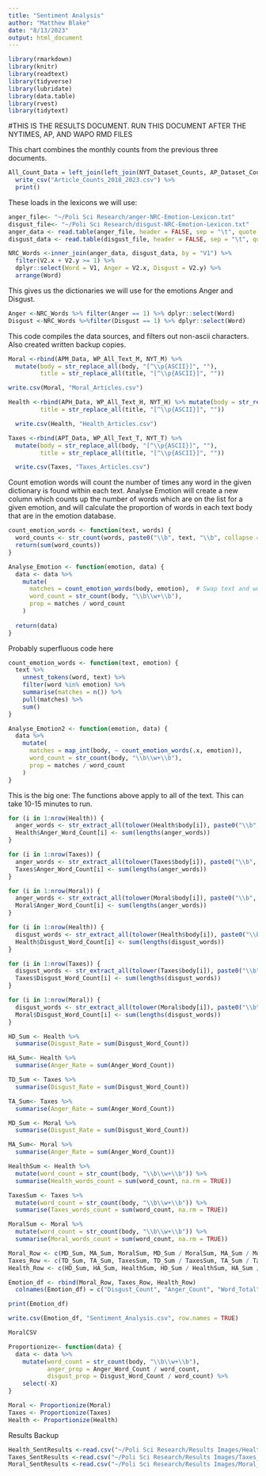 ```yaml
---
title: "Sentiment Analysis"
author: "Matthew Blake"
date: "8/13/2023"
output: html_document
---
```


```r
library(rmarkdown)
library(knitr)
library(readtext)
library(tidyverse)
library(lubridate)
library(data.table)
library(rvest)
library(tidytext)
```

#THIS IS THE RESULTS DOCUMENT. RUN THIS DOCUMENT AFTER THE NYTIMES, AP, AND WAPO RMD FILES

This chart combines the monthly counts from the previous three documents. 
```r
All_Count_Data = left_join(left_join(NYT_Dataset_Counts, AP_Dataset_Counts), WP_Article_Counts) %>%
  write_csv("Article_Counts_2018_2023.csv") %>%
  print()
```


These loads in the lexicons we will use:
```r
anger_file<- "~/Poli Sci Research/anger-NRC-Emotion-Lexicon.txt"
disgust_file<- "~/Poli Sci Research/disgust-NRC-Emotion-Lexicon.txt"
anger_data <- read.table(anger_file, header = FALSE, sep = "\t", quote = "", comment.char = "", stringsAsFactors = FALSE)
disgust_data <- read.table(disgust_file, header = FALSE, sep = "\t", quote = "", comment.char = "", stringsAsFactors = FALSE)

NRC_Words <-inner_join(anger_data, disgust_data, by = "V1") %>%
  filter(V2.x + V2.y >= 1) %>%
  dplyr::select(Word = V1, Anger = V2.x, Disgust = V2.y) %>%
  arrange(Word)
```

This gives us the dictionaries we will use for the emotions Anger and Disgust.
```r
Anger <-NRC_Words %>% filter(Anger == 1) %>% dplyr::select(Word)
Disgust <-NRC_Words %>%filter(Disgust == 1) %>% dplyr::select(Word)
```

This code compiles the data sources, and filters out non-ascii characters. Also created written backup copies. 
```r
Moral <-rbind(APM_Data, WP_All_Text_M, NYT_M) %>%
  mutate(body = str_replace_all(body, "[^\\p{ASCII}]", ""),
         title = str_replace_all(title, "[^\\p{ASCII}]", ""))

write.csv(Moral, "Moral_Articles.csv")

Health <-rbind(APH_Data, WP_All_Text_H, NYT_H) %>% mutate(body = str_replace_all(body, "[^\\p{ASCII}]", ""),
         title = str_replace_all(title, "[^\\p{ASCII}]", ""))

  write.csv(Health, "Health_Articles.csv")

Taxes <-rbind(APT_Data, WP_All_Text_T, NYT_T) %>%
  mutate(body = str_replace_all(body, "[^\\p{ASCII}]", ""),
         title = str_replace_all(title, "[^\\p{ASCII}]", ""))

  write.csv(Taxes, "Taxes_Articles.csv")
```


Count emotion words will count the number of times any word in the given dictionary is found within each text. 
Analyse Emotion will create a new column which counts up the number of words which are on the list for a given emotion, and will calculate the proportion of words in each text body that are in the emotion database. 

```r
count_emotion_words <- function(text, words) {
  word_counts <- str_count(words, paste0("\\b", text, "\\b", collapse = "|"))
  return(sum(word_counts))
}

Analyse_Emotion <- function(emotion, data) {
  data <- data %>%
    mutate(
      matches = count_emotion_words(body, emotion),  # Swap text and words arguments
      word_count = str_count(body, "\\b\\w+\\b"),
      prop = matches / word_count
    )
  
  return(data)
}
```

Probably superfluous code here
```r

count_emotion_words <- function(text, emotion) {
  text %>%
    unnest_tokens(word, text) %>%
    filter(word %in% emotion) %>%
    summarise(matches = n()) %>%
    pull(matches) %>%
    sum()
}

Analyse_Emotion2 <- function(emotion, data) {
  data %>%
    mutate(
      matches = map_int(body, ~ count_emotion_words(.x, emotion)),
      word_count = str_count(body, "\\b\\w+\\b"),
      prop = matches / word_count
    )
}
```


This is the big one: The functions above apply to all of the text. This can take 10-15 minutes to run. 
```r
for (i in 1:nrow(Health)) {
  anger_words <- str_extract_all(tolower(Health$body[i]), paste0("\\b", Anger$Word, "\\b"))
  Health$Anger_Word_Count[i] <- sum(lengths(anger_words))
}

for (i in 1:nrow(Taxes)) {
  anger_words <- str_extract_all(tolower(Taxes$body[i]), paste0("\\b", Anger$Word, "\\b"))
  Taxes$Anger_Word_Count[i] <- sum(lengths(anger_words))
}

for (i in 1:nrow(Moral)) {
  anger_words <- str_extract_all(tolower(Moral$body[i]), paste0("\\b", Anger$Word, "\\b"))
  Moral$Anger_Word_Count[i] <- sum(lengths(anger_words))
}

for (i in 1:nrow(Health)) {
  disgust_words <- str_extract_all(tolower(Health$body[i]), paste0("\\b", Disgust$Word, "\\b"))
  Health$Disgust_Word_Count[i] <- sum(lengths(disgust_words))
}

for (i in 1:nrow(Taxes)) {
  disgust_words <- str_extract_all(tolower(Taxes$body[i]), paste0("\\b", Disgust$Word, "\\b"))
  Taxes$Disgust_Word_Count[i] <- sum(lengths(disgust_words))
}

for (i in 1:nrow(Moral)) {
  disgust_words <- str_extract_all(tolower(Moral$body[i]), paste0("\\b", Disgust$Word, "\\b"))
  Moral$Disgust_Word_Count[i] <- sum(lengths(disgust_words))
}


```



```r
HD_Sum <- Health %>%
  summarise(Disgust_Rate = sum(Disgust_Word_Count))

HA_Sum<- Health %>%
  summarise(Anger_Rate = sum(Anger_Word_Count))

TD_Sum <- Taxes %>%
  summarise(Disgust_Rate = sum(Disgust_Word_Count))

TA_Sum<- Taxes %>%
  summarise(Anger_Rate = sum(Anger_Word_Count))

MD_Sum <- Moral %>%
  summarise(Disgust_Rate = sum(Disgust_Word_Count))

MA_Sum<- Moral %>%
  summarise(Anger_Rate = sum(Anger_Word_Count))

```

```r
HealthSum <- Health %>%
  mutate(word_count = str_count(body, "\\b\\w+\\b")) %>%
  summarise(Health_words_count = sum(word_count, na.rm = TRUE))

TaxesSum <- Taxes %>%
  mutate(word_count = str_count(body, "\\b\\w+\\b")) %>%
  summarise(Taxes_words_count = sum(word_count, na.rm = TRUE))

MoralSum <- Moral %>%
  mutate(word_count = str_count(body, "\\b\\w+\\b")) %>%
  summarise(Moral_words_count = sum(word_count, na.rm = TRUE))
```

```r
Moral_Row <- c(MD_Sum, MA_Sum, MoralSum, MD_Sum / MoralSum, MA_Sum / MoralSum, nrow(Moral))
Taxes_Row <- c(TD_Sum, TA_Sum, TaxesSum, TD_Sum / TaxesSum, TA_Sum / TaxesSum, nrow (Taxes))
Health_Row <- c(HD_Sum, HA_Sum, HealthSum, HD_Sum / HealthSum, HA_Sum / HealthSum, nrow(Health))

Emotion_df <- rbind(Moral_Row, Taxes_Row, Health_Row)
  colnames(Emotion_df) = c("Disgust_Count", "Anger_Count", "Word_Total", "Disgust_Rate", "Anger_Rate", "Article_Count")

print(Emotion_df)

write.csv(Emotion_df, "Sentiment_Analysis.csv", row.names = TRUE)

```

```r
MoralCSV
```

```r
Proportionize<- function(data) {
  data <- data %>%
    mutate(word_count = str_count(body, "\\b\\w+\\b"),
           anger_prop = Anger_Word_Count / word_count,
           disgust_prop = Disgust_Word_Count / word_count) %>%
    select(-X)
}

Moral <- Proportionize(Moral)
Taxes <- Proportionize(Taxes)
Health <- Proportionize(Health)
```


Results Backup
```r
Health_SentResults <-read.csv("~/Poli Sci Research/Results Images/Health_Articles.csv")
Taxes_SentResults <-read.csv("~/Poli Sci Research/Results Images/Taxes_Articles.csv")
Moral_SentResults <-read.csv("~/Poli Sci Research/Results Images/Moral_Articles.csv")
```



